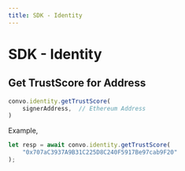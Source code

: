 ---
title: SDK - Identity
---


# SDK - Identity

## Get TrustScore for Address

```javascript
convo.identity.getTrustScore(
    signerAddress,  // Ethereum Address
)
```

Example,
```javascript
let resp = await convo.identity.getTrustScore(
    "0x707aC3937A9B31C225D8C240F5917Be97cab9F20"
);
```

